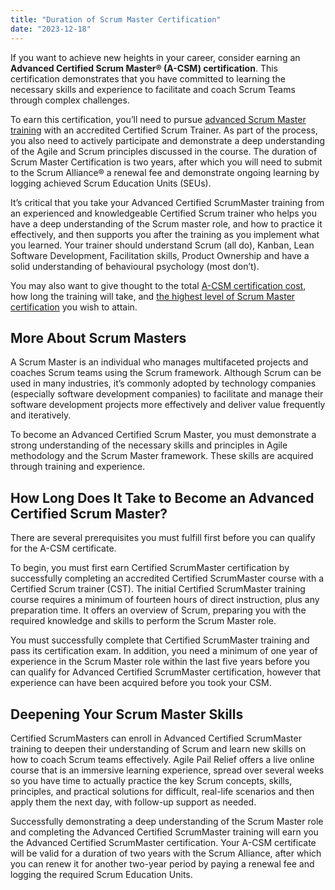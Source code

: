 ```yaml
---
title: "Duration of Scrum Master Certification"
date: "2023-12-18"
---
```


If you want to achieve new heights in your career, consider earning an **Advanced Certified Scrum Master® (A-CSM) certification**. This certification demonstrates that you have committed to learning the necessary skills and experience to facilitate and coach Scrum Teams through complex challenges.

To earn this certification, you’ll need to pursue [advanced Scrum Master training](/advanced-certified-scrummaster-acsm-training) with an accredited Certified Scrum Trainer. As part of the process, you also need to actively participate and demonstrate a deep understanding of the Agile and Scrum principles discussed in the course. The duration of Scrum Master Certification is two years, after which you will need to submit to the Scrum Alliance® a renewal fee and demonstrate ongoing learning by logging achieved Scrum Education Units (SEUs).

It’s critical that you take your Advanced Certified ScrumMaster training from an experienced and knowledgeable Certified Scrum trainer who helps you have a deep understanding of the Scrum master role, and how to practice it effectively, and then supports you after the training as you implement what you learned. Your trainer should understand Scrum (all do), Kanban, Lean Software Development, Facilitation skills, Product Ownership and have a solid understanding of behavioural psychology (most don’t).

You may also want to give thought to the total [A-CSM certification cost](/a-csm-certification-cost), how long the training will take, and [the highest level of Scrum Master certification](/what-is-the-highest-level-of-scrum-master-certification) you wish to attain.

## More About Scrum Masters

A Scrum Master is an individual who manages multifaceted projects and coaches Scrum teams using the Scrum framework. Although Scrum can be used in many industries, it’s commonly adopted by technology companies (especially software development companies) to facilitate and manage their software development projects more effectively and deliver value frequently and iteratively.

To become an Advanced Certified Scrum Master, you must demonstrate a strong understanding of the necessary skills and principles in Agile methodology and the Scrum Master framework. These skills are acquired through training and experience.

## How Long Does It Take to Become an Advanced Certified Scrum Master?

There are several prerequisites you must fulfill first before you can qualify for the A-CSM certificate.

To begin, you must first earn Certified ScrumMaster certification by successfully completing an accredited Certified ScrumMaster course with a Certified Scrum trainer (CST). The initial Certified ScrumMaster training course requires a minimum of fourteen hours of direct instruction, plus any preparation time. It offers an overview of Scrum, preparing you with the required knowledge and skills to perform the Scrum Master role.

You must successfully complete that Certified ScrumMaster training and pass its certification exam. In addition, you need a minimum of one year of experience in the Scrum Master role within the last five years before you can qualify for Advanced Certified ScrumMaster certification, however that experience can have been acquired before you took your CSM.

## Deepening Your Scrum Master Skills

Certified ScrumMasters can enroll in Advanced Certified ScrumMaster training to deepen their understanding of Scrum and learn new skills on how to coach Scrum teams effectively. Agile Pail Relief offers a live online course that is an immersive learning experience, spread over several weeks so you have time to actually practice the key Scrum concepts, skills, principles, and practical solutions for difficult, real-life scenarios and then apply them the next day, with follow-up support as needed.

Successfully demonstrating a deep understanding of the Scrum Master role and completing the Advanced Certified ScrumMaster training will earn you the Advanced Certified ScrumMaster certification. Your A-CSM certificate will be valid for a duration of two years with the Scrum Alliance, after which you can renew it for another two-year period by paying a renewal fee and logging the required Scrum Education Units.
